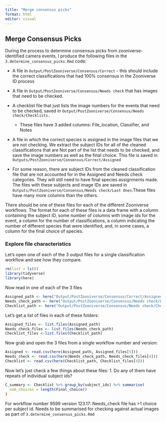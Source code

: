 ```yaml
---
title: "Merge consensus picks"
format: html
editor: visual
---
```


## Merge Consensus Picks

During the process to determine consensus picks from zooniverse-identified camera events, I produce the following files in the `3.determine_consensus_picks.Rmd` code:

-   A file in `Output/PostZooniverse/Consensus/Correct` - this should include the correct classifications that had 100% consensus in the Zooniverse ID process

-   A file in `Output/PostZooniverse/Consensus/Needs check` that has images that need to be checked.

-   A checklist file that just lists the image numbers for the events that need to be checked, saved in `Output/PostZooniverse/Consensus/Needs check/Checklists.`

    -   These files have 3 added columns: File_location, Classifier, and Notes

-   A file in which the correct species is assigned in the image files that we are not checking. We extract the subject IDs for all of the cleaned classifications that are Not part of the list that needs to be checked, and save the image numbers as well as the final choice. This file is saved in `Outputs/PostZooniverse/Consensus/Correct/Assigned`

-   For some reason, there are subject IDs from the cleaned classification file that are not accounted for in the Assigned and Needs check categories. They will still need to have final species assignments made. The files with these subjects and image IDs are saved in `Outputs/PostZooniverse/Consensus/Needs check/Last Ones`.These files have many more columns than the others.

There should be one of these files for each of the different Zooniverse workflows. The format for each of these files is a data frame with a column containing the subject ID, some number of columns with image ids for the event, a column for the number of classifications, a column indicating the number of different species that were identified, and, in some cases, a column for the final choice of species.

### Explore file characteristics

Let's open one of each of the 3 output files for a single classification workflow and see how they compare.

```r
rm(list = ls())
library(tidyverse)
library(here)
```

Now read in one of each of the 3 files

```r
Assigned_path <- here("Output/PostZooniverse/Consensus/Correct/Assigned")
Needs_check_path <- here("Output/PostZooniverse/Consensus/Needs check/Last Ones")
Checklist_path <- here("Output/PostZooniverse/Consensus/Needs check/Checklists")
```

Let's get a list of files in each of these folders:

```r
Assigned_files <- list.files(Assigned_path)
Needs_check_files <- list.files(Needs_check_path)
Checklist_files <-list.files(Checklist_path)
```

Now grab and open the 3 files from a single workflow number and version:

```r
Assigned <- read.csv(here(Assigned_path, Assigned_files[5]))
Needs_check <- read.csv(here(Needs_check_path, Needs_check_files[4]))
Checklist <- read.csv(here(Checklist_path, Checklist_files[4]))
```

Now let's just check a few things about these files: 1. Do any of them have repeats of individual subject ids?

```r
C_summary <- Checklist %>% group_by(subject_ids) %>% summarise(
  num_choices = length(Final_choice))
)
```

For workflow number 9599 version 123.17: Needs_check file has \>1 choice per subject id. Needs to be summarised for checking against actual images as part of `3.determine_consensus_picks.Rmd`
